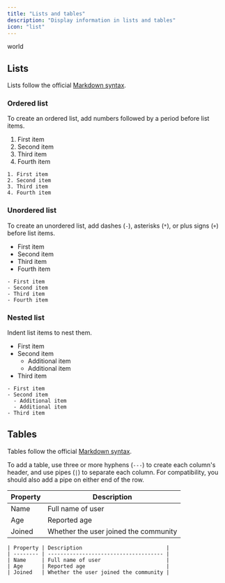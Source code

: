 ```yaml
---
title: "Lists and tables"
description: "Display information in lists and tables"
icon: "list"
---
```


world

## Lists

Lists follow the official [Markdown syntax](https://www.markdownguide.org/basic-syntax/#lists-1).

### Ordered list

To create an ordered list, add numbers followed by a period before list items.

1. First item
2. Second item
3. Third item
4. Fourth item

```mdx
1. First item
2. Second item
3. Third item
4. Fourth item
```

### Unordered list

To create an unordered list, add dashes (`-`), asterisks (`*`), or plus signs (`+`) before list items.

- First item
- Second item
- Third item
- Fourth item

```mdx
- First item
- Second item
- Third item
- Fourth item
```

### Nested list

Indent list items to nest them.

- First item
- Second item
  - Additional item
  - Additional item
- Third item

```mdx
- First item
- Second item
  - Additional item
  - Additional item
- Third item
```

## Tables

Tables follow the official [Markdown syntax](https://www.markdownguide.org/extended-syntax/#tables).

To add a table, use three or more hyphens (`---`) to create each column's header, and use pipes (`|`) to separate each column. For compatibility, you should also add a pipe on either end of the row.

| Property | Description                           |
| -------- | ------------------------------------- |
| Name     | Full name of user                     |
| Age      | Reported age                          |
| Joined   | Whether the user joined the community |

```mdx
| Property | Description                           |
| -------- | ------------------------------------- |
| Name     | Full name of user                     |
| Age      | Reported age                          |
| Joined   | Whether the user joined the community |
```
